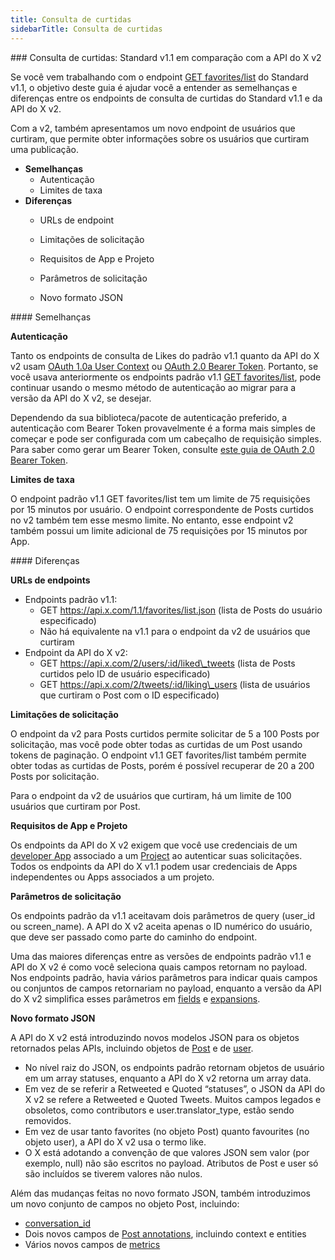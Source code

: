 ```yaml
---
title: Consulta de curtidas
sidebarTitle: Consulta de curtidas
---
```


<div id="likes-lookup-standard-v11-compared-to-x-api-v2">
  ### Consulta de curtidas: Standard v1.1 em comparação com a API do X v2
</div>

Se você vem trabalhando com o endpoint [GET favorites/list](https://developer.x.com/en/docs/x-api/v1/tweets/post-and-engage/api-reference/get-favorites-list) do Standard v1.1, o objetivo deste guia é ajudar você a entender as semelhanças e diferenças entre os endpoints de consulta de curtidas do Standard v1.1 e da API do X v2.

Com a v2, também apresentamos um novo endpoint de usuários que curtiram, que permite obter informações sobre os usuários que curtiram uma publicação.

- **Semelhanças**
  - Autenticação
  - Limites de taxa
- **Diferenças**
  - URLs de endpoint

  - Limitações de solicitação

  - Requisitos de App e Projeto

  - Parâmetros de solicitação

  - Novo formato JSON

<div id="similarities">
  #### Semelhanças
</div>

**Autenticação**

Tanto os endpoints de consulta de Likes do padrão v1.1 quanto da API do X v2 usam [OAuth 1.0a User Context](/pt-BR/resources/fundamentals/authentication#oauth-1-0a-2) ou [OAuth 2.0 Bearer Token](/pt-BR/resources/fundamentals/authentication#bearer-token-also-known-as-app-only). Portanto, se você usava anteriormente os endpoints padrão v1.1 [GET favorites/list](https://developer.x.com/en/docs/x-api/v1/tweets/post-and-engage/api-reference/get-favorites-list), pode continuar usando o mesmo método de autenticação ao migrar para a versão da API do X v2, se desejar. 

Dependendo da sua biblioteca/pacote de autenticação preferido, a autenticação com Bearer Token provavelmente é a forma mais simples de começar e pode ser configurada com um cabeçalho de requisição simples. Para saber como gerar um Bearer Token, consulte [este guia de OAuth 2.0 Bearer Token](/pt-BR/resources/fundamentals/authentication#bearer-token-also-known-as-app-only). 
 

**Limites de taxa**

O endpoint padrão v1.1 GET favorites/list tem um limite de 75 requisições por 15 minutos por usuário. O endpoint correspondente de Posts curtidos no v2 também tem esse mesmo limite. No entanto, esse endpoint v2 também possui um limite adicional de 75 requisições por 15 minutos por App.

<div id="differences">
  #### Diferenças
</div>

**URLs de endpoints**

- Endpoints padrão v1.1:
  - GET https://api.x.com/1.1/favorites/list.json
    (lista de Posts do usuário especificado)
  - Não há equivalente na v1.1 para o endpoint da v2 de usuários que curtiram
- Endpoint da API do X v2:
  - GET https://api.x.com/2/users/:id/liked\_tweets
    (lista de Posts curtidos pelo ID de usuário especificado)
  - GET https://api.x.com/2/tweets/:id/liking\_users
    (lista de usuários que curtiram o Post com o ID especificado)

**Limitações de solicitação**

O endpoint da v2 para Posts curtidos permite solicitar de 5 a 100 Posts por solicitação, mas você pode obter todas as curtidas de um Post usando tokens de paginação. O endpoint v1.1 GET favorites/list também permite obter todas as curtidas de Posts, porém é possível recuperar de 20 a 200 Posts por solicitação.

Para o endpoint da v2 de usuários que curtiram, há um limite de 100 usuários que curtiram por Post.
 

**Requisitos de App e Projeto**

Os endpoints da API do X v2 exigem que você use credenciais de um [developer App](/pt-BR/resources/fundamentals/developer-apps) associado a um [Project](/pt-BR/resources/fundamentals/developer-apps) ao autenticar suas solicitações. Todos os endpoints da API do X v1.1 podem usar credenciais de Apps independentes ou Apps associados a um projeto.

**Parâmetros de solicitação**

Os endpoints padrão da v1.1 aceitavam dois parâmetros de query (user\_id ou screen\_name). A API do X v2 aceita apenas o ID numérico do usuário, que deve ser passado como parte do caminho do endpoint.

Uma das maiores diferenças entre as versões de endpoints padrão v1.1 e API do X v2 é como você seleciona quais campos retornam no payload. Nos endpoints padrão, havia vários parâmetros para indicar quais campos ou conjuntos de campos retornariam no payload, enquanto a versão da API do X v2 simplifica esses parâmetros em [fields](/pt-BR/x-api/fundamentals/fields) e [expansions](/pt-BR/x-api/fundamentals/expansions).
 

**Novo formato JSON**

A API do X v2 está introduzindo novos modelos JSON para os objetos retornados pelas APIs, incluindo objetos de [Post](/pt-BR/x-api/fundamentals/data-dictionary#tweet) e de [user](/pt-BR/x-api/fundamentals/data-dictionary#user).

- No nível raiz do JSON, os endpoints padrão retornam objetos de usuário em um array statuses, enquanto a API do X v2 retorna um array data.
- Em vez de se referir a Retweeted e Quoted “statuses”, o JSON da API do X v2 se refere a Retweeted e Quoted Tweets. Muitos campos legados e obsoletos, como contributors e user.translator\_type, estão sendo removidos.
- Em vez de usar tanto favorites (no objeto Post) quanto favourites (no objeto user), a API do X v2 usa o termo like.
- O X está adotando a convenção de que valores JSON sem valor (por exemplo, null) não são escritos no payload. Atributos de Post e user só são incluídos se tiverem valores não nulos.
   

Além das mudanças feitas no novo formato JSON, também introduzimos um novo conjunto de campos no objeto Post, incluindo:

- [conversation\_id](/pt-BR/x-api/fundamentals/conversation-id)
- Dois novos campos de [Post annotations](/pt-BR/x-api/fundamentals/post-annotations), incluindo context e entities
- Vários novos campos de [metrics](/pt-BR/x-api/fundamentals/metrics) 